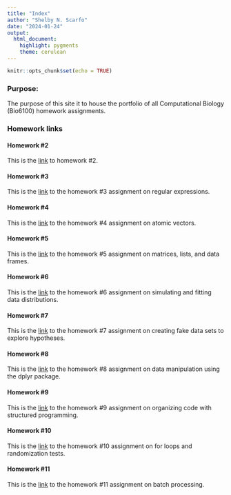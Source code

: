 ```yaml
---
title: "Index"
author: "Shelby N. Scarfo"
date: "2024-01-24"
output: 
  html_document: 
    highlight: pygments
    theme: cerulean
---
```


```r
knitr::opts_chunk$set(echo = TRUE)
```

### Purpose:

The purpose of this site it to house the portfolio of all Computational Biology (Bio6100) homework assignments.

### Homework links

#### Homework #2

This is the [link](Homework_02.html) to homework #2.


#### Homework #3

This is the [link](Homework_03.html) to the homework #3 assignment on regular expressions.

#### Homework #4

This is the [link](Homework_04.html) to the homework #4 assignment on atomic vectors.

#### Homework #5

This is the [link](Homework_05.html) to the homework #5 assignment on matrices, lists, and data frames.

#### Homework #6

This is the [link](Homework_06.html) to the homework #6 assignment on simulating and fitting data distributions.

#### Homework #7

This is the [link](Homework_07.html) to the homework #7 assignment on creating fake data sets to explore hypotheses. 

#### Homework #8

This is the [link](Homework_08.html) to the homework #8 assignment on data manipulation using the dplyr package.

#### Homework #9

This is the [link](Homework_09.html) to the homework #9 assignment on organizing code with structured programming.

#### Homework #10

This is the [link](Homework_10.html) to the homework #10 assignment on for loops and randomization tests.

#### Homework #11

This is the [link](Homework_11.html) to the homework #11 assignment on batch processing.
